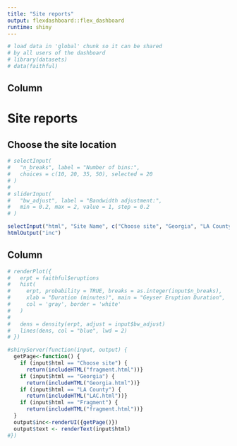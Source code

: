 ```yaml
---
title: "Site reports"
output: flexdashboard::flex_dashboard
runtime: shiny
---
```

  
```r
# load data in 'global' chunk so it can be shared
# by all users of the dashboard
# library(datasets)
# data(faithful)
```

Column {.sidebar}
--------------------------------------------------
  
# Site reports

## Choose the site location

```r
# selectInput(
#   "n_breaks", label = "Number of bins:",
#   choices = c(10, 20, 35, 50), selected = 20
# )
# 
# sliderInput(
#   "bw_adjust", label = "Bandwidth adjustment:",
#   min = 0.2, max = 2, value = 1, step = 0.2
# )

selectInput("html", "Site Name", c("Choose site", "Georgia", "LA County"))
htmlOutput("inc")
```

Column {data-width=650}
--------------------------------------------------
  
```r
# renderPlot({
#   erpt = faithful$eruptions
#   hist(
#     erpt, probability = TRUE, breaks = as.integer(input$n_breaks),
#     xlab = "Duration (minutes)", main = "Geyser Eruption Duration",
#     col = 'gray', border = 'white'
#   )
#   
#   dens = density(erpt, adjust = input$bw_adjust)
#   lines(dens, col = "blue", lwd = 2)
# })

#shinyServer(function(input, output) {
  getPage<-function() {
    if (input$html == "Choose site") {
      return(includeHTML("fragment.html"))}
    if (input$html == "Georgia") {
      return(includeHTML("Georgia.html"))}
    if (input$html == "LA County") {
      return(includeHTML("LAC.html"))}
    if (input$html == "Fragment") {
      return(includeHTML("fragment.html"))}
  }
  output$inc<-renderUI({getPage()})
  output$text <- renderText(input$html)
#})

```
